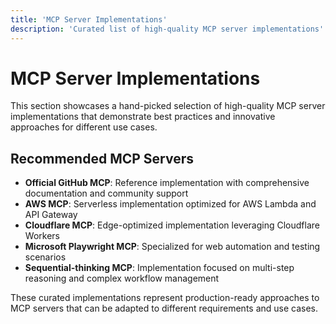 ```yaml
---
title: 'MCP Server Implementations'
description: 'Curated list of high-quality MCP server implementations'
---
```


# <Icon icon="server" iconType="solid" color="#3B82F6" /> MCP Server Implementations

This section showcases a hand-picked selection of high-quality MCP server implementations that demonstrate best practices and innovative approaches for different use cases.

## <Icon icon="star" iconType="solid" /> Recommended MCP Servers

- <Icon icon="github" iconType="brands" /> **Official GitHub MCP**: Reference implementation with comprehensive documentation and community support
- <Icon icon="aws" iconType="brands" /> **AWS MCP**: Serverless implementation optimized for AWS Lambda and API Gateway
- <Icon icon="cloudflare" iconType="brands" /> **Cloudflare MCP**: Edge-optimized implementation leveraging Cloudflare Workers
- <Icon icon="microsoft" iconType="brands" /> **Microsoft Playwright MCP**: Specialized for web automation and testing scenarios
- <Icon icon="brain" iconType="solid" /> **Sequential-thinking MCP**: Implementation focused on multi-step reasoning and complex workflow management

These curated implementations represent production-ready approaches to MCP servers that can be adapted to different requirements and use cases. 